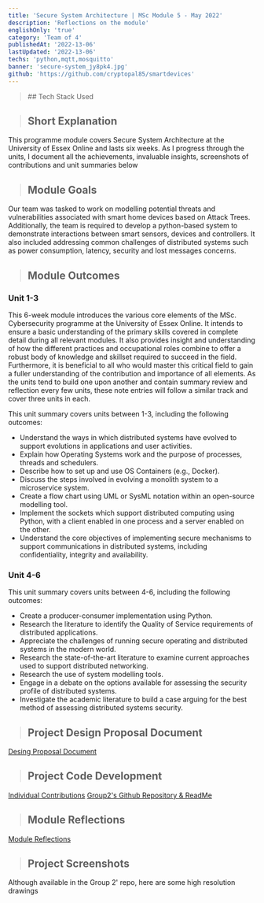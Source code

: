 ```yaml
---
title: 'Secure System Architecture | MSc Module 5 - May 2022'
description: 'Reflections on the module'
englishOnly: 'true'
category: 'Team of 4'
publishedAt: '2022-13-06'
lastUpdated: '2022-13-06'
techs: 'python,mqtt,mosquitto'
banner: 'secure-system_jy8pk4.jpg'
github: 'https://github.com/cryptopal85/smartdevices'
---
```


<blockquote className='with-icons'>
  ## Tech Stack Used
  <div class='not-prose mt-2'>
    <TechIcons techs={['python', 'mqtt', 'mosquitto']} />
  </div>
</blockquote>

> ## Short Explanation

This programme module covers Secure System Architecture at the University of Essex Online and lasts six weeks. As I progress through the units, I document all the achievements, invaluable insights, screenshots of contributions and unit summaries below

> ## Module Goals

Our team was tasked to work on modelling potential threats and vulnerabilities associated with smart home devices based on Attack Trees. Additionally, the team is required to develop a python-based system to demonstrate interactions between smart sensors, devices and controllers. It also included addressing common challenges of distributed systems such as power consumption, latency, security and lost messages concerns.

> ## Module Outcomes

### Unit 1-3

This 6-week module introduces the various core elements of the MSc. Cybersecurity programme at the University of Essex Online. It intends to ensure a basic understanding of the primary skills covered in complete detail during all relevant modules. It also provides insight and understanding of how the different practices and occupational roles combine to offer a robust body of knowledge and skillset required to succeed in the field. Furthermore, it is beneficial to all who would master this critical field to gain a fuller understanding of the contribution and importance of all elements. As the units tend to build one upon another and contain summary review and reflection every few units, these note entries will follow a similar track and cover three units in each.

This unit summary covers units between 1-3, including the following outcomes:

- Understand the ways in which distributed systems have evolved to support evolutions in applications and user activities.
- Explain how Operating Systems work and the purpose of processes, threads and schedulers.
- Describe how to set up and use OS Containers (e.g., Docker).
- Discuss the steps involved in evolving a monolith system to a microservice system.
- Create a flow chart using UML or SysML notation within an open-source modelling tool.
- Implement the sockets which support distributed computing using Python, with a client enabled in one process and a server enabled on the other.
- Understand the core objectives of implementing secure mechanisms to support communications in distributed systems, including confidentiality, integrity and availability.

### Unit 4-6

This unit summary covers units between 4-6, including the following outcomes:

- Create a producer-consumer implementation using Python.
- Research the literature to identify the Quality of Service requirements of distributed applications.
- Appreciate the challenges of running secure operating and distributed systems in the modern world.
- Research the state-of-the-art literature to examine current approaches used to support distributed networking.
- Research the use of system modelling tools.
- Engage in a debate on the options available for assessing the security profile of distributed systems.
- Investigate the academic literature to build a case arguing for the best method of assessing distributed systems security.

> ## Project Design Proposal Document

[Desing Proposal Document](https://1drv.ms/b/s!Asx74ZykaJw1gcFZw8cd8pzzxrJMCw?e=4OC1iC)

> ## Project Code Development

[Individual Contributions](https://github.com/cryptopal85/smartdevices)
[Group2's Github Repository & ReadMe](https://github.com/ssagroup2/SSA_SmartDeviceSimulation)

> ## Module Reflections

[Module Reflections](https://1drv.ms/b/s!Asx74ZykaJw1gcFaoHhrBak1MbLpuA?e=sIg1Z4)

> ## Project Screenshots

Although available in the Group 2' repo, here are some high resolution drawings

<SplitImage>
  <Split>
    <CloudinaryImg
      mdx
      className='!mb-0'
      publicId='e-portfolio/project/module5/secure-system-overall_uzpz57.png'
      width={800}
      height={800}
      alt='Secure System Architecture - smart lamp experiment'
    />
  </Split>
  <Split>
    <CloudinaryImg
      mdx
      className='!mb-0'
      publicId='e-portfolio/project/module5/secure-system-checksum-verification_bcpyah.png'
      width={800}
      height={800}
      alt='Checksum verification of used packages/libraries'
    />
  </Split>
  <Split>
    <CloudinaryImg
      mdx
      className='!mb-0'
      publicId='e-portfolio/project/module5/secure-system-manual-controller_pz5gkz.png'
      width={800}
      height={600}
      alt='A seperate on/off lamp controller'
    />
  </Split>
</SplitImage>
